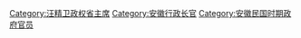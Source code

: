 [[Category:汪精卫政权省主席|Category:汪精卫政权省主席]]
[[Category:安徽行政长官|Category:安徽行政长官]]
[[Category:安徽民国时期政府官员|Category:安徽民国时期政府官员]]
